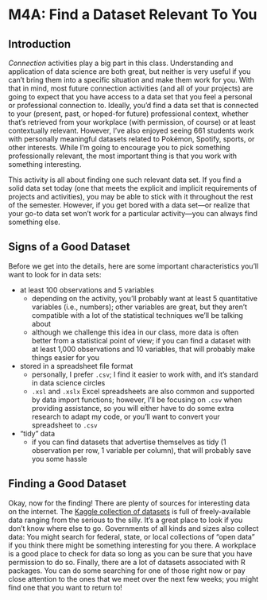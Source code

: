 # M4A: Find a Dataset Relevant To You

## Introduction

*Connection* activities play a big part in this class. Understanding and application of data science are both great, but neither is very useful if you can't bring them into a specific situation and make them work for you. With that in mind, most future connection activities (and all of your projects) are going to expect that you have access to a data set that you feel a personal or professional connection to. Ideally, you'd find a data set that is connected to your (present, past, or hoped-for future) professional context, whether that's retrieved from your workplace (with permission, of course) or at least contextually relevant. However, I've also enjoyed seeing 661 students work with personally meaningful datasets related to Pokémon, Spotify, sports, or other interests. While I'm going to encourage you to pick something professionally relevant, the most important thing is that you work with something interesting. 

This activity is all about finding one such relevant data set. If you find a solid data set today (one that meets the explicit and implicit requirements of projects and activities), you may be able to stick with it throughout the rest of the semester. However, if you get bored with a data set—or realize that your go-to data set won't work for a particular activity—you can always find something else. 

## Signs of a Good Dataset

Before we get into the details, here are some important characteristics you'll want to look for in data sets:

* at least 100 observations and 5 variables
  * depending on the activity, you'll probably want at least 5 quantitative variables (i.e., numbers); other variables are great, but they aren't compatible with a lot of the statistical techniques we'll be talking about
  * although we challenge this idea in our class, more data is often better from a statistical point of view; if you can find a dataset with at least 1,000 observations and 10 variables, that will probably make things easier for you
* stored in a spreadsheet file format
  * personally, I prefer `.csv`; I find it easier to work with, and it's standard in data science circles
  * `.xsl` and `.xslx` Excel spreadsheets are also common and supported by data import functions; however, I'll be focusing on `.csv` when providing assistance, so you will either have to do some extra research to adapt my code, or you'll want to convert your spreadsheet to `.csv` 
* "tidy" data
  * if you can find datasets that advertise themselves as tidy (1 observation per row, 1 variable per column), that will probably save you some hassle
  
## Finding a Good Dataset

Okay, now for the finding! There are plenty of sources for interesting data on the internet. The [Kaggle collection of datasets](https://www.kaggle.com/datasets) is full of freely-available data ranging from the serious to the silly. It's a great place to look if you don't know where else to go. Governments of all kinds and sizes also collect data: You might search for federal, state, or local collections of "open data" if you think there might be something interesting for you there. A workplace is a good place to check for data so long as you can be sure that you have permission to do so. Finally, there are a lot of datasets associated with R packages. You can do some searching for one of those right now or pay close attention to the ones that we meet over the next few weeks; you might find one that you want to return to!

